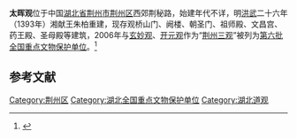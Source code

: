 {{coord|30|21|47|N|112|09|54|E|scale:10000|display=title}}
{{文物保护单位
| 级别 = 全国
| 名称 = [[荆州三观|荆州三观]]
| 子项 = 太晖观
| 图片 = Jingzhou Taihui Guan 2014.04.20 14-17-10.jpg
| 所在 = [[湖北省|湖北省]][[荆州市|荆州市]]
| 分类 = 古建筑
| 时代 = 明至清
| 编号 = [[第六批全国重点文物保护单位|第六批]]第661项
| 登录 = 2006年5月25日
}}
'''太晖观'''位于中国[[湖北省|湖北省]][[荆州市|荆州市]][[荆州区|荆州区]]西郊荆秘路，始建年代不详，明[[洪武|洪武]]二十六年（1393年）湘献王朱柏重建，现存观桥山门、阙楼、朝圣门、祖师殿、文昌宫、药王殿、圣母殿等建筑，2006年与[[玄妙观_(荆州)|玄妙观]]、[[开元观|开元观]]作为“[[荆州三观|荆州三观]]”被列为[[第六批全国重点文物保护单位|第六批全国重点文物保护单位]]。<ref>{{Cite book |author=国家文物局 编 |title=全国重点文物保护单位（第六批）·第Ⅵ卷 |publisher=文物出版社 |year=2008 |isbn=978-7-5010-2446-9 |pages=34-35 }}</ref>

{{Gallery
|width = 300
|height = 
|lines = 1
|File:Jingzhou Taihui Guan 2014.04.20 14-20-48.jpg|朝圣门和祖师殿
}}

==参考文献==
{{commonscat|Taihui Guan}}
{{reflist}}

{{湖北全国重点文物保护单位}}

{{DEFAULTSORT:Tai}}
[[Category:荆州区|Category:荆州区]]
[[Category:湖北全国重点文物保护单位|Category:湖北全国重点文物保护单位]]
[[Category:湖北道观|Category:湖北道观]]